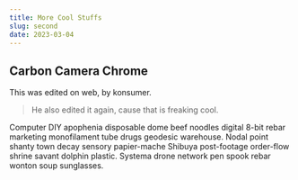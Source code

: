 ```yaml
---
title: More Cool Stuffs
slug: second
date: 2023-03-04
---
```

## Carbon Camera Chrome

This was edited on web, by konsumer.

> He also edited it again, cause that is freaking cool.

Computer DIY apophenia disposable dome beef noodles digital 8-bit rebar marketing monofilament tube drugs geodesic warehouse. Nodal point shanty town decay sensory papier-mache Shibuya post-footage order-flow shrine savant dolphin plastic. Systema drone network pen spook rebar wonton soup sunglasses. 